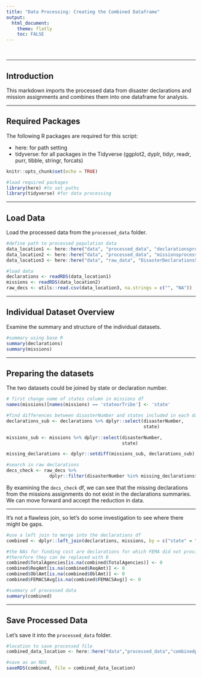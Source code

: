 ---
title: "Data Processing: Creating the Combined Dataframe"
output: 
  html_document:
    theme: flatly
    toc: FALSE
---
<br>

---

## Introduction
This markdown imports the processed data from disaster declarations and mission assignments and combines them into one dataframe for analysis.

---

## Required Packages
The following R packages are required for this script:

* here: for path setting
* tidyverse: for all packages in the Tidyverse (ggplot2, dyplr, tidyr, readr, purr, tibble, stringr, forcats)
```{r libraries, include = FALSE}
knitr::opts_chunk$set(echo = TRUE)

#load required packages
library(here) #to set paths
library(tidyverse) #for data processing
```

---

## Load Data
Load the processed data from the `processed_data` folder.
```{r load data}
#define path to processed population data
data_location1 <- here::here("data", "processed_data", "declarationsprocessed.rds")
data_location2 <- here::here("data", "processed_data", "missionsprocessed.rds")
data_location3 <- here::here("data", "raw_data", "DisasterDeclarationsSummaries.csv")

#load data
declarations <- readRDS(data_location1)
missions <- readRDS(data_location2)
raw_decs <- utils::read.csv(data_location3, na.strings = c("", "NA"))
```

---

## Individual Dataset Overview
Examine the summary and structure of the individual datasets.
```{r dataset overview}
#summary using base R
summary(declarations)
summary(missions)
```

---

## Preparing the datasets
The two datasets could be joined by state or declaration number. 
```{r}
# first change name of states column in missions df
names(missions)[names(missions) == 'stateorTribe'] <- 'state'

#find differences between disasterNumber and states included in each dataset
declarations_sub <- declarations %>% dplyr::select(disasterNumber,
                                                   state)

missions_sub <- missions %>% dplyr::select(disasterNumber,
                                           state)

missing_declarations <- dplyr::setdiff(missions_sub, declarations_sub)

#search in raw declarations
decs_check <- raw_decs %>%
                dplyr::filter(disasterNumber %in% missing_declarations$disasterNumber)
```
By examining the `decs_check` df, we can see that the missing declarations from the missions assignments do not exist in the declarations summaries. We can move forward and accept the reduction in data.

---

It's not a flawless join, so let's do some investigation to see where there might be gaps.
```{r}
#use a left join to merge into the declarations df
combined <- dplyr::left_join(declarations, missions, by = c("state" = "state", "disasterNumber" = "disasterNumber"))

#the NAs for funding cost are declarations for which FEMA did not provide any funding
#therefore they can be replaced with 0
combined$TotalAgencies[is.na(combined$TotalAgencies)] <- 0
combined$ReqAmt[is.na(combined$ReqAmt)] <- 0
combined$OblAmt[is.na(combined$OblAmt)] <- 0
combined$FEMACSAvg[is.na(combined$FEMACSAvg)] <- 0

#summary of processed data
summary(combined)

```

---

## Save Processed Data

Let's save it into the `processed_data` folder.
```{r save processed data}

#location to save processed file
combined_data_location <- here::here("data","processed_data","combinedprocessed.rds")

#save as an RDS
saveRDS(combined, file = combined_data_location)
```